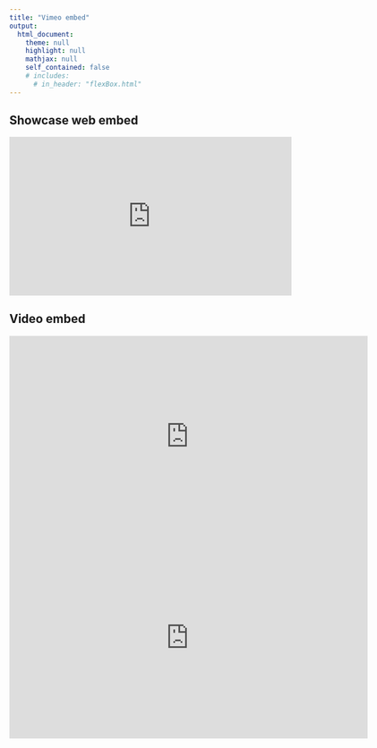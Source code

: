 ```yaml
---
title: "Vimeo embed"
output: 
  html_document:
    theme: null
    highlight: null
    mathjax: null
    self_contained: false
    # includes:
      # in_header: "flexBox.html"
---
```


## Showcase web embed

<div style='padding:56.25% 0 0 0;position:relative;'><iframe src='https://vimeo.com/showcase/6955130/embed' allowfullscreen frameborder='0' style='position:absolute;top:0;left:0;width:100%;height:100%;'></iframe></div>

## Video embed

<iframe src="https://player.vimeo.com/video/404288163" width="640" height="360" frameborder="0" allow="autoplay; fullscreen" allowfullscreen></iframe>

<iframe src="https://player.vimeo.com/video/404258135" width="640" height="360" frameborder="0" allow="autoplay; fullscreen" allowfullscreen></iframe>